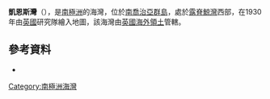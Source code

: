 {{Coord|54|0|S|37|42|W|source:GNIS|display=title}}

'''凱恩斯灣'''（{{lang-en|Cairns Cove}}），是[[南極洲|南極洲]]的海灣，位於[[南喬治亞群島|南喬治亞群島]]，處於[[露脊鯨灣|露脊鯨灣]]西部，在1930年由[[英國|英國]]研究隊繪入地圖，該海灣由[[英國海外領土|英國海外領土]]管轄。

==參考資料==
* {{usgs-gazetteer|id=2294}}

{{Antarctica-geo-stub}}
[[Category:南極洲海灣|Category:南極洲海灣]]